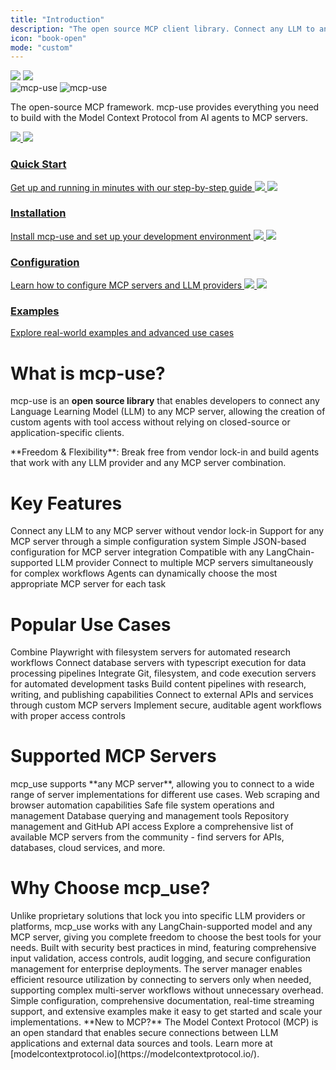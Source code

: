 ```yaml
---
title: "Introduction"
description: "The open source MCP client library. Connect any LLM to any MCP server without vendor lock-in."
icon: "book-open"
mode: "custom"
---
```




<div className="absolute inset-0 z-[-10]">
  <img
    src="/images/02.png"
    className="block dark:hidden pointer-events-none w-full h-full object-cover"
  />
  <img
    src="/images/02.png"
    className="hidden dark:block pointer-events-none w-full h-full object-cover opacity-40"
  />
</div>

<div className="px-4 py-8 mt-24 lg:pb-24 max-w-3xl mx-auto">
<div className="text-center">
<img
  src="/logo/light.svg"
  className="block dark:hidden mx-auto h-16 w-auto"
  alt="mcp-use"
/>
<img
  src="/logo/dark.svg"
  className="hidden dark:block mx-auto h-16 w-auto"
  alt="mcp-use"
/>
</div>

<p className="max-w-xl mx-auto px-4 mt-4 text-lg text-center text-gray-500 dark:text-zinc-500">
The open-source MCP framework. mcp-use provides everything you need to build with the Model Context Protocol
from AI agents to MCP servers.

</p>

<div className="px-6 lg:px-0 mt-12 lg:mt-24 grid sm:grid-cols-2 gap-x-6 gap-y-4">
<a className="group cursor-pointer pb-8" href="/typescript/getting-started/quickstart">
  <img src="/images/quickstart-light.png" className="block dark:hidden pointer-events-none group-hover:scale-105 transition-all duration-100" />
  <img src="/images/quickstart-dark.png" className="pointer-events-none group-hover:scale-105 transition-all duration-100 hidden dark:block" />
  <h3 className="mt-5 text-gray-900 dark:text-zinc-50 font-medium">Quick Start</h3>
  <span className="mt-1.5">
    Get up and running in minutes with our step-by-step guide
  </span>
</a>

<a className="group cursor-pointer pb-8" href="/typescript/getting-started/installation">
  <img src="/images/installation-light.png" className="block dark:hidden pointer-events-none group-hover:scale-105 transition-all duration-100" />
  <img src="/images/installation-dark.png" className="pointer-events-none group-hover:scale-105 transition-all duration-100 hidden dark:block" />
  <h3 className="mt-5 text-gray-900 dark:text-zinc-50 font-medium">Installation</h3>
  <span className="mt-1.5">
    Install mcp-use and set up your development environment
  </span>
</a>

<a className="group cursor-pointer pb-8" href="/typescript/getting-started/configuration">
  <img src="/images/configuration-light.png" className="block dark:hidden pointer-events-none group-hover:scale-105 transition-all duration-100" />
  <img src="/images/configuration-dark.png" className="pointer-events-none group-hover:scale-105 transition-all duration-100 hidden dark:block" />
  <h3 className="mt-5 text-gray-900 dark:text-zinc-50 font-medium">Configuration</h3>
  <span className="mt-1.5">
    Learn how to configure MCP servers and LLM providers
  </span>
</a>

<a className="group cursor-pointer pb-8" href="https://github.com/mcp-use/mcp-use/tree/main/examples">
  <img src="/images/examples-light.png" className="block dark:hidden pointer-events-none group-hover:scale-105 transition-all duration-100" />
  <img src="/images/examples-dark.png" className="pointer-events-none group-hover:scale-105 transition-all duration-100 hidden dark:block" />
  <h3 className="mt-5 text-gray-900 dark:text-zinc-50 font-medium">Examples</h3>
  <span className="mt-1.5">
    Explore real-world examples and advanced use cases
  </span>
</a>

</div>

</div>

<div className="max-w-5xl mx-auto px-6 py-16">


# What is mcp-use?

mcp-use is an **open source library** that enables developers to connect any Language Learning Model (LLM) to any MCP server, allowing the creation of custom agents with tool access without relying on closed-source or application-specific clients.

<Note>
**Freedom & Flexibility**: Break free from vendor lock-in and build agents that work with any LLM provider and any MCP server combination.
</Note>

# Key Features

<CardGroup cols={2}>
  <Card title="Open Source" icon="code" href="/typescript/development">
    Connect any LLM to any MCP server without vendor lock-in
  </Card>
  <Card title="Flexible Configuration" icon="server" href="/typescript/getting-started/configuration">
    Support for any MCP server through a simple configuration system
  </Card>
  <Card title="Easy Setup" icon="grid-2x2-check" href="/typescript/getting-started/installation">
    Simple JSON-based configuration for MCP server integration
  </Card>
  <Card title="Universal LLM Support" icon="globe" href="/typescript/agent/llm-integration">
    Compatible with any LangChain-supported LLM provider
  </Card>
  <Card title="Multi-Server Support" icon="network" href="/typescript/advanced/multi-server-setup">
    Connect to multiple MCP servers simultaneously for complex workflows
  </Card>
  <Card title="Dynamic Server Selection" icon="shuffle" href="/typescript/agent/server-manager">
    Agents can dynamically choose the most appropriate MCP server for each task
  </Card>
</CardGroup>

# Popular Use Cases

<CardGroup cols={3}>
  <Card title="Web Scraping & Research" icon="globe" href="/typescript/getting-started/quickstart">
    Combine Playwright with filesystem servers for automated research workflows
  </Card>
  <Card title="Data Analysis" icon="chart-bar" href="/typescript/advanced/multi-server-setup">
    Connect database servers with typescript execution for data processing pipelines
  </Card>
  <Card title="Development Automation" icon="git-pull-request" href="/typescript/agent/streaming">
    Integrate Git, filesystem, and code execution servers for automated development tasks
  </Card>
  <Card title="Content Generation" icon="file-text" href="/typescript/advanced/building-custom-agents">
    Build content pipelines with research, writing, and publishing capabilities
  </Card>
  <Card title="API Integration" icon="plug" href="/typescript/client/connection-types">
    Connect to external APIs and services through custom MCP servers
  </Card>
  <Card title="Security & Compliance" icon="shield" href="/typescript/advanced/security">
    Implement secure, auditable agent workflows with proper access controls
  </Card>
</CardGroup>

# Supported MCP Servers

<Info>
mcp_use supports **any MCP server**, allowing you to connect to a wide range of server implementations for different use cases.
</Info>

<CardGroup cols={2}>
  <Card title="Playwright" icon="globe" href="https://github.com/microsoft/playwright-python">
    Web scraping and browser automation capabilities
  </Card>
  <Card title="Filesystem" icon="folder" href="https://github.com/modelcontextprotocol/servers/tree/main/src/filesystem">
    Safe file system operations and management
  </Card>
  <Card title="SQLite" icon="database" href="https://github.com/modelcontextprotocol/servers/tree/main/src/sqlite">
    Database querying and management tools
  </Card>
  <Card title="GitHub" icon="github" href="https://github.com/modelcontextprotocol/servers/tree/main/src/github">
    Repository management and GitHub API access
  </Card>
</CardGroup>

<Card title="Awesome MCP Servers" icon="star" href="https://github.com/punkpeye/awesome-mcp-servers" horizontal>
  Explore a comprehensive list of available MCP servers from the community - find servers for APIs, databases, cloud services, and more.
</Card>

# Why Choose mcp_use?

<AccordionGroup>
  <Accordion title="True Multi-Provider Freedom">
    Unlike proprietary solutions that lock you into specific LLM providers or platforms, mcp_use works with any LangChain-supported model and any MCP server, giving you complete freedom to choose the best tools for your needs.
  </Accordion>

  <Accordion title="Production-Ready Security">
    Built with security best practices in mind, featuring comprehensive input validation, access controls, audit logging, and secure configuration management for enterprise deployments.
  </Accordion>

  <Accordion title="Scalable Architecture">
    The server manager enables efficient resource utilization by connecting to servers only when needed, supporting complex multi-server workflows without unnecessary overhead.
  </Accordion>

  <Accordion title="Developer Experience">
    Simple configuration, comprehensive documentation, real-time streaming support, and extensive examples make it easy to get started and scale your implementations.
  </Accordion>
</AccordionGroup>

<Tip>
**New to MCP?** The Model Context Protocol (MCP) is an open standard that enables secure connections between LLM applications and external data sources and tools. Learn more at [modelcontextprotocol.io](https://modelcontextprotocol.io/).
</Tip>

</div>
